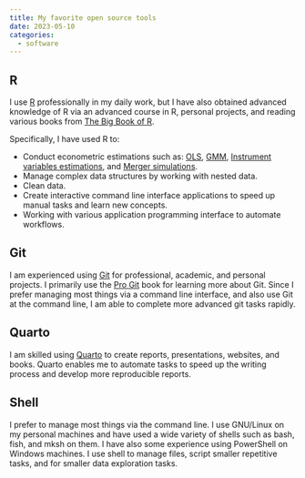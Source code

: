 ```yaml
---
title: My favorite open source tools
date: 2023-05-10
categories:
  - software
---
```


## R
I use [R](https://www.r-project.org/) professionally in my daily work, but I
have also obtained advanced knowledge of R via an advanced course in R,
personal projects, and reading various books from [The Big Book of
R](https://www.bigbookofr.com/).

Specifically, I have used R to:

- Conduct econometric estimations such as:
  [OLS](https://en.wikipedia.org/wiki/Ordinary_least_squares),
  [GMM](https://en.wikipedia.org/wiki/Generalized_method_of_moments), 
  [Instrument variables estimations](https://en.wikipedia.org/wiki/Instrumental_variables_estimation),
  and [Merger simulations](https://en.wikipedia.org/wiki/Merger_simulation).
- Manage complex data structures by working with nested data.
- Clean data.
- Create interactive command line interface applications to speed up manual
  tasks and learn new concepts.
- Working with various application programming interface to automate workflows.


## Git
I am experienced using [Git](https://git-scm.com) for professional, academic,
and personal projects. I primarily use the [Pro
Git](https://git-scm.com/book/en/v2) book for learning more about Git. Since I
prefer managing most things via a command line interface, and also use Git at
the command line, I am able to complete more advanced git tasks rapidly.

## Quarto
I am skilled using [Quarto](https://quarto.org/) to create reports,
presentations, websites, and books. Quarto enables me to automate tasks to
speed up the writing process and develop more reproducible reports.

## Shell
I prefer to manage most things via the command line. I use GNU/Linux on my
personal machines and have used a wide variety of shells such as bash, fish,
and mksh on them. I have also some experience using PowerShell on Windows
machines. I use shell to manage files, script smaller repetitive tasks, and
for smaller data exploration tasks.
